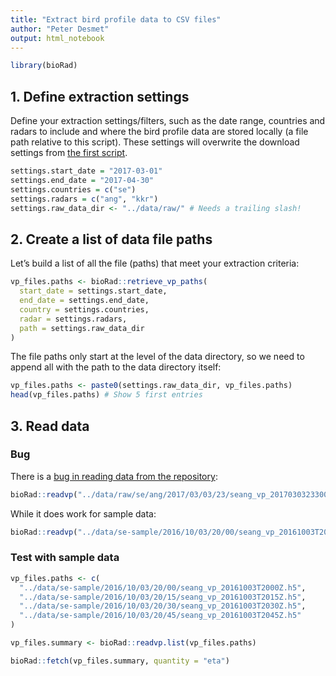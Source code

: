 ```yaml
---
title: "Extract bird profile data to CSV files"
author: "Peter Desmet"
output: html_notebook
---
```


```r
library(bioRad)
```

## 1. Define extraction settings

Define your extraction settings/filters, such as the date range, countries and radars to include and where the bird profile data are stored locally (a file path relative to this script). These settings will overwrite the download settings from [the first script](1_download_vp.Rmd).

```r
settings.start_date = "2017-03-01"
settings.end_date = "2017-04-30"
settings.countries = c("se")
settings.radars = c("ang", "kkr")
settings.raw_data_dir <- "../data/raw/" # Needs a trailing slash!
```

## 2. Create a list of data file paths

Let's build a list of all the file (paths) that meet your extraction criteria:

```r
vp_files.paths <- bioRad::retrieve_vp_paths(
  start_date = settings.start_date,
  end_date = settings.end_date,
  country = settings.countries,
  radar = settings.radars,
  path = settings.raw_data_dir
)
```

The file paths only start at the level of the data directory, so we need to append all with the path to the data directory itself:

```r
vp_files.paths <- paste0(settings.raw_data_dir, vp_files.paths)
head(vp_files.paths) # Show 5 first entries
```

## 3. Read data

### Bug

There is a [bug in reading data from the repository](https://github.com/enram/timamp-etl/issues/4):

```r
bioRad::readvp("../data/raw/se/ang/2017/03/03/23/seang_vp_20170303233000.h5")
```

While it does work for sample data:

```r
bioRad::readvp("../data/se-sample/2016/10/03/20/00/seang_vp_20161003T2000Z.h5")
```

### Test with sample data

```r
vp_files.paths <- c(
  "../data/se-sample/2016/10/03/20/00/seang_vp_20161003T2000Z.h5",
  "../data/se-sample/2016/10/03/20/15/seang_vp_20161003T2015Z.h5",
  "../data/se-sample/2016/10/03/20/30/seang_vp_20161003T2030Z.h5",
  "../data/se-sample/2016/10/03/20/45/seang_vp_20161003T2045Z.h5"
)
```

```r
vp_files.summary <- bioRad::readvp.list(vp_files.paths)
```

```r
bioRad::fetch(vp_files.summary, quantity = "eta")
```
